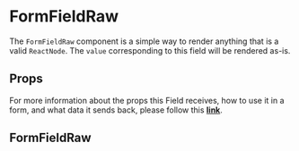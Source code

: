 
<Meta title='FormFields/FormFieldRaw/Readme' />

# FormFieldRaw

The `FormFieldRaw` component is a simple way to render anything that is a valid `ReactNode`. The `value` corresponding to this field will be rendered as-is.

## Props

For more information about the props this Field receives, how to use it in a form, and what data it sends back, please follow this [**link**](https://simpleviewinc.github.io/sv-mosaic/master/?path=/docs/components-form-readme--page#formfieldraw).

## FormFieldRaw

<Preview withSource='none'>
  <stories.Playground />
</Preview>
